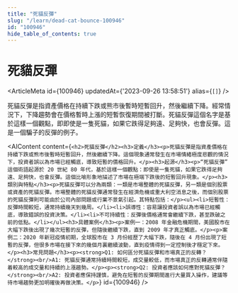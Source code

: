 ```yaml
---
title: "死貓反彈"
slug: "/learn/dead-cat-bounce-100946"
id: "100946"
hide_table_of_contents: true
---
```



# 死貓反彈

<ArticleMeta id={100946} updatedAt={'2023-09-26 13:58:51'} alias={`[]`} />
<div className='border-solid border-b border-t-0 my-4 border-[var(--ifm-color-gray-300)]' />

死貓反彈是指資產價格在持續下跌或熊市後暫時短暫回升，然後繼續下降。經常情況下，下降趨勢會在價格暫時上漲的短暫恢復期間被打斷。死貓反彈這個名字是基於這樣一個觀點，即即使是一隻死貓，如果它跌得足夠遠、足夠快，也會反彈。這是一個騙子的反彈的例子。

<AIContent content={`<h2>死貓反彈</h2><h3>定義</h3><p>死貓反彈是指資產價格在持續下跌或熊市後暫時短暫回升，然後繼續下降。這個現象通常發生在市場情緒極度悲觀的情況下，投資者誤以為市場已經觸底，導致短暫的價格回升。</p><h3>起源</h3><p>“死貓反彈” 這個術語起源於 20 世紀 80 年代，基於這樣一個觀點：即使是一隻死貓，如果它跌得足夠遠、足夠快，也會反彈。這個比喻形象地描述了市場在極端下跌後的短暫回升現象。</p><h3>類別與特點</h3><p>死貓反彈可以分為兩類：一類是市場整體的死貓反彈，另一類是個別股票或資產的死貓反彈。市場整體的死貓反彈通常發生在經濟危機或重大利空消息之後，而個別股票的死貓反彈則可能由於公司內部問題或行業不景氣引起。其特點包括：</p><ul><li>短暫性：反彈時間較短，通常持續幾天到幾周。</li><li>誤導性：容易讓投資者誤以為市場已經觸底，導致錯誤的投資決策。</li><li>不可持續性：反彈後價格通常會繼續下跌，甚至跌破之前的低點。</li></ul><h3>具體案例</h3><p>案例一：2008 年金融危機期間，美國股市在大幅下跌後出現了幾次短暫的反彈，但隨後繼續下跌，直到 2009 年才真正觸底。</p><p>案例二：2020 年新冠疫情初期，全球股市在 3 月份經歷了大幅下跌，隨後在 4 月份出現了短暫的反彈，但很多市場在接下來的幾個月裏繼續波動，直到疫情得到一定控制後才穩定下來。</p><h3>常見問題</h3><p><strong>Q1: 如何區分死貓反彈和市場真正的反轉？</strong><br/>A1: 死貓反彈通常持續時間較短，成交量較低，而市場真正的反轉通常伴隨着較高的成交量和持續的上漲趨勢。</p><p><strong>Q2: 投資者應該如何應對死貓反彈？</strong><br/>A2: 投資者應保持謹慎，避免在短暫的反彈期間進行大量買入操作，建議等待市場趨勢更加明確後再做決策。</p>`} id={100946} />
